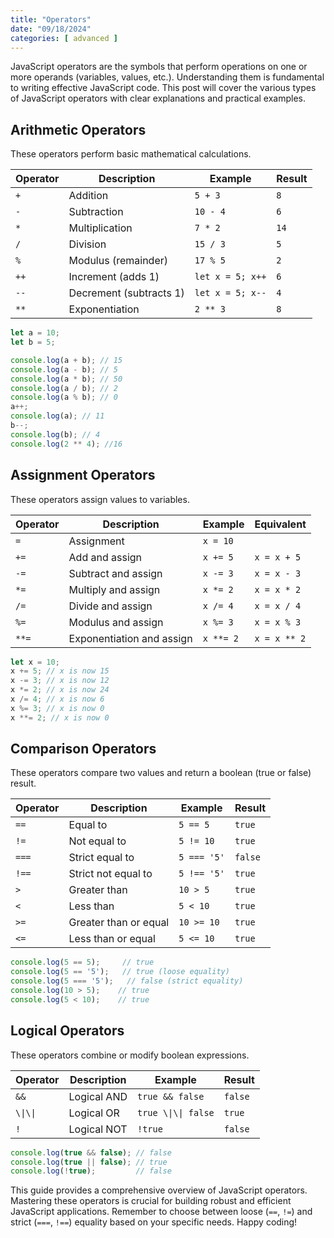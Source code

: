 ```yaml
---
title: "Operators"
date: "09/18/2024"
categories: [ advanced ]
---
```


JavaScript operators are the symbols that perform operations on one or more operands (variables, values, etc.). Understanding them is fundamental to writing effective JavaScript code.  This post will cover the various types of JavaScript operators with clear explanations and practical examples.

## Arithmetic Operators

These operators perform basic mathematical calculations.

| Operator | Description             | Example          | Result |
| -------- | ----------------------- | --------------- | ------ |
| `+`      | Addition                | `5 + 3`          | `8`    |
| `-`      | Subtraction             | `10 - 4`         | `6`    |
| `*`      | Multiplication          | `7 * 2`          | `14`   |
| `/`      | Division                | `15 / 3`         | `5`    |
| `%`      | Modulus (remainder)     | `17 % 5`         | `2`    |
| `++`     | Increment (adds 1)     | `let x = 5; x++` | `6`    |
| `--`     | Decrement (subtracts 1) | `let x = 5; x--` | `4`    |
| `**`     | Exponentiation         | `2 ** 3`         | `8`    |


```javascript
let a = 10;
let b = 5;

console.log(a + b); // 15
console.log(a - b); // 5
console.log(a * b); // 50
console.log(a / b); // 2
console.log(a % b); // 0
a++;
console.log(a); // 11
b--;
console.log(b); // 4
console.log(2 ** 4); //16
```

## Assignment Operators

These operators assign values to variables.

| Operator | Description             | Example          | Equivalent |
| -------- | ----------------------- | --------------- | ---------- |
| `=`      | Assignment              | `x = 10`        |             |
| `+=`     | Add and assign         | `x += 5`        | `x = x + 5` |
| `-=`     | Subtract and assign     | `x -= 3`        | `x = x - 3` |
| `*=`     | Multiply and assign    | `x *= 2`        | `x = x * 2` |
| `/=`     | Divide and assign       | `x /= 4`        | `x = x / 4` |
| `%=`     | Modulus and assign      | `x %= 3`        | `x = x % 3` |
| `**=`    | Exponentiation and assign | `x **= 2`       | `x = x ** 2`|


```javascript
let x = 10;
x += 5; // x is now 15
x -= 3; // x is now 12
x *= 2; // x is now 24
x /= 4; // x is now 6
x %= 3; // x is now 0
x **= 2; // x is now 0
```

## Comparison Operators

These operators compare two values and return a boolean (true or false) result.

| Operator | Description          | Example          | Result |
| -------- | -------------------- | --------------- | ------ |
| `==`     | Equal to             | `5 == 5`         | `true`  |
| `!=`     | Not equal to         | `5 != 10`        | `true`  |
| `===`    | Strict equal to      | `5 === '5'`      | `false` |
| `!==`    | Strict not equal to | `5 !== '5'`      | `true`  |
| `>`      | Greater than         | `10 > 5`         | `true`  |
| `<`      | Less than            | `5 < 10`         | `true`  |
| `>=`     | Greater than or equal | `10 >= 10`       | `true`  |
| `<=`     | Less than or equal   | `5 <= 10`        | `true`  |


```javascript
console.log(5 == 5);     // true
console.log(5 == '5');   // true (loose equality)
console.log(5 === '5');   // false (strict equality)
console.log(10 > 5);    // true
console.log(5 < 10);    // true
```

## Logical Operators

These operators combine or modify boolean expressions.

| Operator | Description       | Example                | Result |
| -------- | ----------------- | ---------------------- | ------ |
| `&&`     | Logical AND        | `true && false`        | `false` |
| `\|\|`   | Logical OR         | `true \|\| false`       | `true`  |
| `!`      | Logical NOT        | `!true`                | `false` |


```javascript
console.log(true && false); // false
console.log(true || false); // true
console.log(!true);         // false
```

This guide provides a comprehensive overview of JavaScript operators.  Mastering these operators is crucial for building robust and efficient JavaScript applications. Remember to choose between loose (`==`, `!=`) and strict (`===`, `!==`) equality based on your specific needs.  Happy coding!


